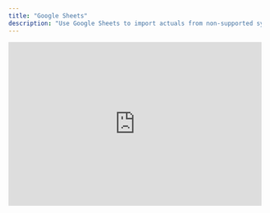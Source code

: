```yaml
---
title: "Google Sheets"
description: "Use Google Sheets to import actuals from non-supported systems."
---
```


<div style="position: relative; padding-bottom: 64.67065868263472%; height: 0;">
  <iframe src="https://www.loom.com/embed/be538db8db04461db6124425ce6817d0?sid=b03b1625-f62d-466d-8863-164c260b0b20" frameborder="0" webkitallowfullscreen mozallowfullscreen allowfullscreen style="position: absolute; top: 0; left: 0; width: 100%; height: 100%;" />
</div>

## Overview

The Google Sheets integration enables you to import data from virtually any business tool into Francis for financial planning. By pairing Google Sheets with third-party integrations, you can connect CRMs, ERPs, or create custom API connections. Use this integration as a flexible option for importing data that is not already supported by Francis’ native accounting or currency integrations.

## Configuration

To set up the Google Sheets integration, go to **Settings > Integrations > Google Sheets** and connect your Google account. Francis will then create a new Google Sheets file called **Francis Data Source** in your Google Drive. Use this template to input your data, and when you sync the connection again, Francis will automatically import any new or updated information.

To share this sheet with team members, update its permissions in Google Sheets or move it from your personal drive to a shared drive.

<Tip>
  When you configure this integration, Francis requests permission to access your Google account. Francis can view, edit, create, and delete *only* the specific Google Drive files it creates. Francis does not request or gain access to any of your other Google Drive files.
</Tip>

### Data formats

Before setting up a Google Sheets connection, you must choose one of two templates — monthly totals or detailed entries — based on how your data is organized. Select the template that best matches your existing format and reporting needs.

<Tabs>
  <Tab title="Monthly totals">
    Select monthly totals if your data is already aggregated by month and does not require drilling down into individual records. This format is best suited for data that is summarized on a monthly basis.
  </Tab>

  <Tab title="Detailed entries">
    Select detailed entries if your data consists of individual records or row-level transactions that have not been aggregated into monthly totals. While this template can handle aggregated data, it’s ideal for CSV exports from various tools that require minimal preprocessing. Data imported via this template supports drill-downs in Francis, enabling more detailed analysis and explainability.
  </Tab>
</Tabs>

## Importing accounting data

Francis makes it easy to import data from accounting systems that aren’t supported by our native integrations. Follow the steps below to ensure Francis accurately interprets your accounting data and applies the correct transformations.

<Steps>
  <Step title="Format your data">
    After establishing a connection to Google Sheets, start by uploading your data. Since you’re working with accounting data, it’s important to format it correctly to ensure proper transformation once it’s in Francis. Follow these guidelines for consistent results:

    * **Income** accounts: Input negative (-) values.

    * **Expense** accounts: Input positive (+) values.

    * **Asset** accounts: Input positive (+) values.

    * **Liability** accounts: Input negative (-) values.

    * **Equity** accounts: Input negative (-) values.

    Balance sheet accounts (assets, liabilities, and equity) are automatically accumulated at import. To accommodate this, provide **delta values** rather than cumulative totals.
  </Step>

  <Step title="Treat as entity">
    Once your data is uploaded, switch on the **Treat as entity** setting for your Google Sheets connection. This indicates to Francis that the uploaded data represents accounting information. In response, Francis applies a series of transformations to present your data in a compliant format.
  </Step>

  <Step title="Categorize accounts">
    After enabling Treat as entity, Francis will prompt you to categorize each account as income, expense, asset, liability, or equity. This step ensures that Francis can automatically accumulate balance sheet accounts and correctly adjust values based on standard accounting conventions. Once categorized, Francis converts your data as follows:

    * **Income** accounts: Converted to positive (+) values.

    * **Expense** accounts: Converted to negative (-) values.

    * **Asset** accounts: Converted to positive (+) values.

    * **Liability** accounts: Converted to positive (+) values.

    * **Equity** accounts: Converted to positive (+) values.
  </Step>

  <Step title="Adjust consolidation setup (Optional)">
    If you’re already consolidating actuals across entities in Francis and want to incorporate accounting data imported from Google Sheets, you’ll need to adjust your existing setup to include this new data source.

    Open your consolidation template and select **Adjust split** from the action menu. Then, choose **Add new sheet** and drag the chip representing your newly added accounting data from the **Not yet assigned** group to the new sheet. Click **Apply** to confirm your changes. Your consolidation will now include an additional instance, reflecting the newly integrated Google Sheets data.
  </Step>
</Steps>

## Syncing

Changes made in Google Sheets do not automatically sync to Francis. To reflect the latest updates in Francis, you must manually initiate a sync. If your data is not formatted correctly and does not meet the required data structure, the sync will fail, prompting you to correct the source data in Google Sheets before attempting again.